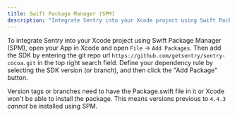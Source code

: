 ```yaml
---
title: Swift Package Manager (SPM)
description: "Integrate Sentry into your Xcode project using Swift Package Manager (SPM)."
---
```


To integrate Sentry into your Xcode project using Swift Package Manager (SPM), open your App in Xcode and open `File` -> `Add Packages`. Then add the SDK by entering the git repo url `https://github.com/getsentry/sentry-cocoa.git` in the top right search field. Define your dependency rule by selecting the SDK version (or branch), and then click the "Add Package" button.

<Note>

Version tags or branches need to have the Package.swift file in it or Xcode won't be able to install the package. This means versions previous to `4.4.3` *cannot* be installed using SPM.
 
 </Note>